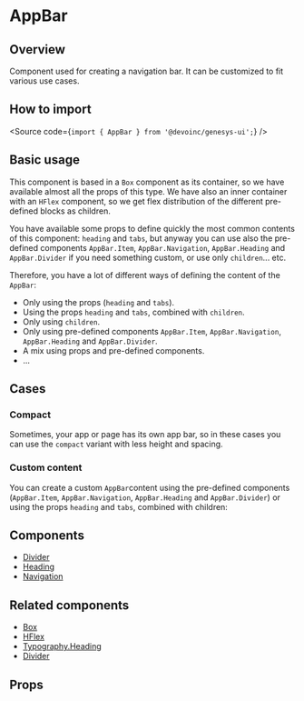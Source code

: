 

<Meta of={Stories} />

# AppBar

## Overview

Component used for creating a navigation bar. It can be customized to fit various use cases.

## How to import

<Source code={`import { AppBar } from '@devoinc/genesys-ui';`} />

## Basic usage

This component is based in a `Box` component as its container, so we have available almost all the props
of this type. We have also an inner container with an `HFlex` component, so we get flex distribution
of the different pre-defined blocks as children.

You have available some props to define quickly the most common contents of this component: `heading` and `tabs`,
but anyway you can use also the pre-defined components `AppBar.Item`, `AppBar.Navigation`, `AppBar.Heading` and
`AppBar.Divider` if you need something custom, or use only `children`... etc.

Therefore, you have a lot of different ways of defining the content of the `AppBar`:

- Only using the props (`heading` and `tabs`).
- Using the props `heading` and `tabs`, combined with `children`.
- Only using `children`.
- Only using pre-defined components `AppBar.Item`, `AppBar.Navigation`, `AppBar.Heading` and `AppBar.Divider`.
- A mix using props and pre-defined components.
- ...

<Canvas of={Stories.Base} />

## Cases

### Compact

Sometimes, your app or page has its own app bar, so in these cases you can use the `compact` variant
with less height and spacing.

<Canvas of={Stories.Compact} />

<Canvas of={Stories.CompactWithAnotherToolbar} />

### Custom content

You can create a custom `AppBar`content using the pre-defined components (`AppBar.Item`, `AppBar.Navigation`,
`AppBar.Heading` and `AppBar.Divider`) or using the props `heading` and `tabs`, combined with children:

<Canvas of={Stories.Custom} />

## Components

- [Divider](?path=/docs/components-core-navigation-appbar-components--divider)
- [Heading](?path=/docs/components-core-navigation-appbar-components--heading)
- [Navigation](?path=/docs/components-core-navigation-appbar-components--navigation)

## Related components

- [Box](?path=/docs/components-core-layout-box--docs)
- [HFlex](?path=/docs/components-core-layout-flex-hflex--docs)
- [Typography.Heading](?path=/docs/components-core-text-typography-block--docs#heading)
- [Divider](?path=/docs/components-core-layout-divider--docs)

## Props

<ArgTypes of={Stories} />
